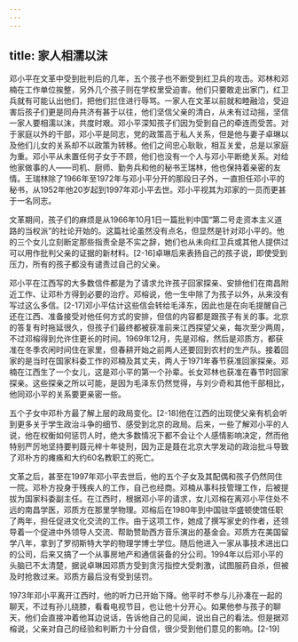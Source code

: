 ```yaml
---
---
---
```

title: 家人相濡以沫
---



邓小平在文革中受到批判后的几年，五个孩子也不断受到红卫兵的攻击。邓林和邓楠在工作单位挨整，另外几个孩子则在学校里受迫害。他们只要敢走出家门，红卫兵就有可能认出他们，把他们拦住进行辱骂。一家人在文革以前就和睦融洽，受迫害后孩子们更是同舟共济有甚于以往，他们坚信父亲的清白，从未有过动摇，坚信一家人要相濡以沫，共度时艰。邓小平深知孩子们因为受到自己的牵连而受苦。对于家庭以外的干部，邓小平是同志，党的政策高于私人关系，但是他与妻子卓琳以及他们儿女的关系却不以政策为转移。他们之间忠心耿耿，相互关爱，总是以家庭为重。邓小平从未置任何子女于不顾，他们也没有一个人与邓小平断绝关系。对给他家做事的人——司机、厨师、勤务兵和他的秘书王瑞林，他也保持着亲密的友情。王瑞林除了1966年至1972年与邓小平分开的那段日子外，一直担任邓小平的秘书，从1952年他20岁起到1997年邓小平去世。邓小平视其为邓家的一员而更甚于一名同志。

文革期间，孩子们的麻烦是从1966年10月1日一篇批判中国“第二号走资本主义道路的当权派”的社论开始的。这篇社论虽然没有点名，但显然是针对邓小平的。他的三个女儿立刻断定那些指责全是不实之辞，她们也从未向红卫兵或其他人提供过可以用作批判父亲的证据的新材料。[2-16]卓琳后来表扬自己的孩子说，即使受到压力，所有的孩子都没有谴责过自己的父亲。

邓小平在江西写的大多数信件都是为了请求允许孩子回家探亲、安排他们在南昌附近工作、让邓朴方得到必要的治疗。邓榕说，他一生中除了为孩子以外，从来没有写过这么多信。[2-17]邓小平估计这些信会转给毛泽东，因此也是在向毛提醒自己还在江西、准备接受对他任何方式的安排，但信的内容都是跟孩子有关的事。北京的答复有时拖延很久，但孩子们最终都被获准前来江西探望父亲，每次至少两周，不过邓榕得到允许住更长的时间。1969年12月，先是邓榕，然后是邓质方，都获准在冬季农闲时间住在家里，但春耕开始之前两人还要回到农村的生产队。接着回家的是当时在国家科委工作的邓楠及其丈夫，两人于1971年春节获准回家探亲。邓楠在江西生了一个女儿，这是邓小平的第一个孙辈。长女邓林也获准在春节时回家探亲。这些探亲之所以可能，是因为毛泽东仍然觉得，与刘少奇和其他干部相比，他同邓小平的关系要更亲密一些。

五个子女中邓朴方最了解上层的政局变化。[2-18]他在江西的出现使父亲有机会听到更多关于学生政治斗争的细节、感受到北京的政局。后来，一些了解邓小平的人说，他在权衡如何惩罚人时，绝大多数情况下都不会让个人感情影响决定，然而他特别严厉地坚持要判聂元梓十年徒刑，因为正是聂在北京大学发动的政治批斗导致了邓朴方的瘫痪和大约60名教职工的死亡。

文革之后，甚至在1997年邓小平去世后，他的五个子女及其配偶和孩子仍然同住一院。邓朴方投身于残疾人的工作，自己也经商。邓楠从事科技管理工作，后被提拔为国家科委副主任。在江西时，根据邓小平的请求，女儿邓榕在离邓小平住处不远的南昌学医，邓质方在那里学物理。邓榕后在1980年到中国驻华盛顿使馆任职了两年，担任促进文化交流的工作。由于这项工作，她成了撰写家史的作者，还领导着一个促进中外领导人交流、帮助赞助西方音乐演出的基金会。邓质方在美国留学八年，拿到了罗彻斯特大学的物理学博士学位。随后他进入一家从事技术进出口的公司，后来又搞了一个从事房地产和通信装备的分公司。1994年以后邓小平的头脑已不太清楚，据说卓琳因邓质方受到贪污指控大受刺激，试图服药自杀，但被及时抢救过来。邓质方最后没有受到惩罚。

1973年邓小平离开江西时，他的听力已开始下降。他平时不参与儿孙凑在一起的聊天，不过有孙儿绕膝，看看电视节目，也让他十分开心。如果他参与孩子的聊天，他们会直接冲着他耳边说话，告诉他自己的见闻，说出自己的看法。但是据邓榕说，父亲对自己的经验和判断力十分自信，很少受到他们意见的影响。[2-19]